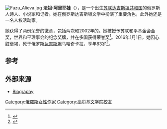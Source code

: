 [[File:Fazu_Alieva.jpg|thumb]]
'''法祖·阿里耶娃'''（{{bd|1932年|12月5日|2016年|1月1日}}），是一个出生[[苏联|苏联]][[达吉斯坦共和国|达吉斯坦共和国]]的俄罗斯人诗人、小说家和记者。她在俄罗斯达吉斯坦文学中扮演了重要角色，此外她还是一名人权活动家。

她获得了两份荣誉的徽章，包括两次{{le|人民友谊勋章|Orders of Friendship of Peoples}}和2002年的{{le|圣安德鲁勋章|Order of St. Andrew}}。她被授予苏联和平基金会金奖，世界和平理事会的纪念奖牌，并在多国获得荣誉奖<ref>{{cite web|url=http://mkala.mk.ru/articles/2015/12/07/narodnaya-poetessa-dagestana-fazu-alieva-otmetila-svoy-den-rozhdeniya.html|title=Народная поэтесса Дагестана Фазу Алиева отметила свой день рождения|publisher=Mkala.mk.ru|accessdate=January 1, 2016|archive-date=2016-01-03|archive-url=https://web.archive.org/web/20160103141654/http://mkala.mk.ru/articles/2015/12/07/narodnaya-poetessa-dagestana-fazu-alieva-otmetila-svoy-den-rozhdeniya.html|dead-url=no}}</ref>。2016年1月1日，她因心脏衰竭，死于俄罗斯[[达吉斯坦|达吉斯坦]]马哈奇卡拉，享年83岁<ref>{{cite web|url=http://163gorod.ru/event/2478428-skonchalas-nacionalnaya-poetessa-dagestana-fazu-alieva|title=Скончалась национальная поэтесса Дагестана Фазу Алиева|publisher=163gorod.ru|accessdate=January 1, 2016|archive-url=https://web.archive.org/web/20160103141702/http://163gorod.ru/event/2478428-skonchalas-nacionalnaya-poetessa-dagestana-fazu-alieva|archive-date=2016-01-03|dead-url=yes}}</ref>。

==参考==
{{reflist}}

==外部来源==
* [http://www.biografija.ru/show_bio.aspx?id=2568 Biography] 

{{authority control}}
{{DEFAULTSORT:Alijeva, Fazu}}

[[Category:俄羅斯女性作家|Category:俄羅斯女性作家]]
[[Category:高尔基文学院校友|Category:高尔基文学院校友]]
